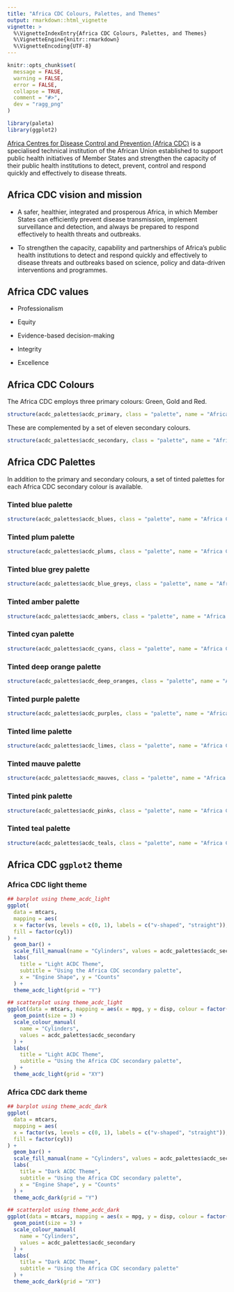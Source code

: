 ```yaml
---
title: "Africa CDC Colours, Palettes, and Themes"
output: rmarkdown::html_vignette
vignette: >
  %\VignetteIndexEntry{Africa CDC Colours, Palettes, and Themes}
  %\VignetteEngine{knitr::rmarkdown}
  %\VignetteEncoding{UTF-8}
---
```


```r
knitr::opts_chunk$set(
  message = FALSE,
  warning = FALSE,
  error = FALSE,
  collapse = TRUE,
  comment = "#>",
  dev = "ragg_png"
)
```

```r
library(paleta)
library(ggplot2)
```

[Africa Centres for Disease Control and Prevention (Africa CDC)](https://africacdc.org) is a specialised technical institution of the African Union established to support public health initiatives of Member States and strengthen the capacity of their public health institutions to detect, prevent, control and respond quickly and effectively to disease threats.


## Africa CDC vision and mission

* A safer, healthier, integrated and prosperous Africa, in which Member States can efficiently prevent disease transmission, implement surveillance and detection, and always be prepared to respond effectively to health threats and outbreaks.

* To strengthen the capacity, capability and partnerships of Africa’s public health institutions to detect and respond quickly and effectively to disease threats and outbreaks based on science, policy and data-driven interventions and programmes.


## Africa CDC values

* Professionalism

* Equity

* Evidence-based decision-making

* Integrity

* Excellence


## Africa CDC Colours

The Africa CDC employs three primary colours: Green, Gold and Red.

```r
structure(acdc_palettes$acdc_primary, class = "palette", name = "Africa CDC Primary Colours")
```

These are complemented by a set of eleven secondary colours.

```r
structure(acdc_palettes$acdc_secondary, class = "palette", name = "Africa CDC Secondary Colours")
```

## Africa CDC Palettes

In addition to the primary and secondary colours, a set of tinted palettes for each Africa CDC secondary colour is available.

### Tinted blue palette

```r
structure(acdc_palettes$acdc_blues, class = "palette", name = "Africa CDC Blues")
```

### Tinted plum palette

```r
structure(acdc_palettes$acdc_plums, class = "palette", name = "Africa CDC Plums")
```

### Tinted blue grey palette

```r
structure(acdc_palettes$acdc_blue_greys, class = "palette", name = "Africa CDC Blue Greys")
```

### Tinted amber palette

```r
structure(acdc_palettes$acdc_ambers, class = "palette", name = "Africa CDC Ambers")
```

### Tinted cyan palette

```r
structure(acdc_palettes$acdc_cyans, class = "palette", name = "Africa CDC Cyans")
```

### Tinted deep orange palette

```r
structure(acdc_palettes$acdc_deep_oranges, class = "palette", name = "Africa CDC Deep Oranges")
```

### Tinted purple palette

```r
structure(acdc_palettes$acdc_purples, class = "palette", name = "Africa CDC Purples")
```

### Tinted lime palette

```r
structure(acdc_palettes$acdc_limes, class = "palette", name = "Africa CDC Limes")
```

### Tinted mauve palette

```r
structure(acdc_palettes$acdc_mauves, class = "palette", name = "Africa CDC Mauves")
```

### Tinted pink palette

```r
structure(acdc_palettes$acdc_pinks, class = "palette", name = "Africa CDC Pinks")
```

### Tinted teal palette

```r
structure(acdc_palettes$acdc_teals, class = "palette", name = "Africa CDC Teals")
```

## Africa CDC `ggplot2` theme

### Africa CDC light theme

```r
## barplot using theme_acdc_light
ggplot(
  data = mtcars,
  mapping = aes(
  x = factor(vs, levels = c(0, 1), labels = c("v-shaped", "straight")),
  fill = factor(cyl))
) +
  geom_bar() +
  scale_fill_manual(name = "Cylinders", values = acdc_palettes$acdc_secondary) +
  labs(
    title = "Light ACDC Theme",
    subtitle = "Using the Africa CDC secondary palette",
    x = "Engine Shape", y = "Counts"
  ) +
  theme_acdc_light(grid = "Y")
```

```r
## scatterplot using theme_acdc_light
ggplot(data = mtcars, mapping = aes(x = mpg, y = disp, colour = factor(cyl))) +
  geom_point(size = 3) +
  scale_colour_manual(
    name = "Cylinders", 
    values = acdc_palettes$acdc_secondary
  ) +
  labs(
    title = "Light ACDC Theme",
    subtitle = "Using the Africa CDC secondary palette",
  ) +
  theme_acdc_light(grid = "XY")
```


### Africa CDC dark theme

```r
## barplot using theme_acdc_dark
ggplot(
  data = mtcars,
  mapping = aes(
  x = factor(vs, levels = c(0, 1), labels = c("v-shaped", "straight")),
  fill = factor(cyl))
) +
  geom_bar() +
  scale_fill_manual(name = "Cylinders", values = acdc_palettes$acdc_secondary) +
  labs(
    title = "Dark ACDC Theme",
    subtitle = "Using the Africa CDC secondary palette",
    x = "Engine Shape", y = "Counts"
  ) +
  theme_acdc_dark(grid = "Y")
```

```r
## scatterplot using theme_acdc_dark
ggplot(data = mtcars, mapping = aes(x = mpg, y = disp, colour = factor(cyl))) +
  geom_point(size = 3) +
  scale_colour_manual(
    name = "Cylinders", 
    values = acdc_palettes$acdc_secondary
  ) +
  labs(
    title = "Dark ACDC Theme",
    subtitle = "Using the Africa CDC secondary palette"
  ) +
  theme_acdc_dark(grid = "XY")
```
